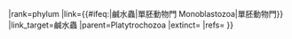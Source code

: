 {{Don't edit this line {{{machine code|}}}
|scientific_name={{#ifeq:{{PAGENAMEBASE}}|鹹水蟲||Monoblastozoa}}
|rank=phylum
|link={{#ifeq:{{PAGENAMEBASE}}|鹹水蟲|單胚動物門 Monoblastozoa|單胚動物門}}
|link_target=鹹水蟲
|parent=Platytrochozoa
|extinct=
|refs=<!--选填，参考文献只会在这里显示，不必用<ref>标签。填写后请删除本注释。 -->
}}